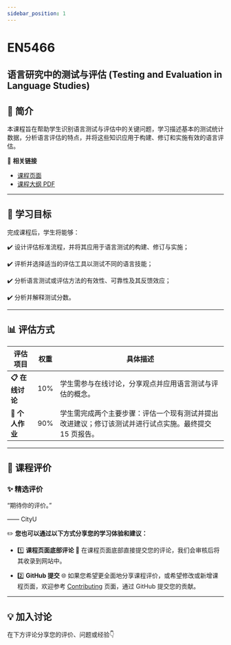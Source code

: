 ```yaml
---
sidebar_position: 1
---
```


# EN5466
## 语言研究中的测试与评估 (Testing and Evaluation in Language Studies)

## **📘 简介**
本课程旨在帮助学生识别语言测试与评估中的关键问题，学习描述基本的测试统计数据，分析语言评估的特点，并将这些知识应用于构建、修订和实施有效的语言评估。

🔗 **相关链接**
- [课程页面](https://www.cityu.edu.hk/catalogue/pg/202425/course/EN5466.htm)
- [课程大纲 PDF](https://www.cityu.edu.hk/catalogue/pg/202425/course/EN5466.pdf)

---

## **🎯 学习目标**

完成课程后，学生将能够：

✔️ 设计评估标准流程，并将其应用于语言测试的构建、修订与实施；

✔️ 评析并选择适当的评估工具以测试不同的语言技能；

✔️ 分析语言测试或评估方法的有效性、可靠性及其反馈效应；

✔️ 分析并解释测试分数。

---

## **📊 评估方式**

| **评估项目**          | **权重** | **具体描述**                                                                                       |
|----------------------|---------|---------------------------------------------------------------------------------------------------|
| **📋 在线讨论**        | 10%     | 学生需参与在线讨论，分享观点并应用语言测试与评估的概念。                                           |
| **📂 个人作业**        | 90%     | 学生需完成两个主要步骤：评估一个现有测试并提出改进建议；修订该测试并进行试点实施。最终提交 15 页报告。|

---

## **💬 课程评价**

### ✨ **精选评价**
<div className={commentStyles.commentBox}>
    <p className={commentStyles.commentText}>
        “期待你的评价。”
    </p>
    <p className={commentStyles.commentAuthor}>—— CityU</p>
</div>

✏️ **您也可以通过以下方式分享您的学习体验和建议：**

- 1️⃣ **课程页面底部评论**
💬 在课程页面底部直接提交您的评论，我们会审核后将其收录到网站中。

- 2️⃣ **GitHub 提交**
🌐 如果您希望更全面地分享课程评价，或希望修改或新增课程页面，欢迎参考 [Contributing](/contributing) 页面，通过 GitHub 提交您的贡献。

---

## **💡 加入讨论**

在下方评论分享您的评价、问题或经验👇
<Utterances />
